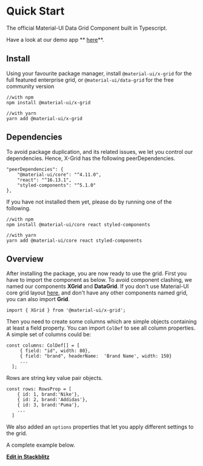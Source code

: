 
# Quick Start
<Meta title="1. Docs/1. Quick Start" component={XGrid} />

The official Material-UI Data Grid Component built in Typescript.

Have a look at our demo app ** [here](https://muix-preview.netlify.app/#/grid)**.

## Install

Using your favourite package manager, install `@material-ui/x-grid` for the full featured enterprise grid, or `@material-ui/data-grid` for the free community version

```shell script
//with npm
npm install @material-ui/x-grid

//with yarn
yarn add @material-ui/x-grid
```

## Dependencies
To avoid package duplication, and its related issues, we let you control our dependencies.
Hence, X-Grid has the following peerDependencies.
```
"peerDependencies": {
    "@material-ui/core": "^4.11.0",
    "react": "^16.13.1",
    "styled-components": "^5.1.0"
},
```
If you have not installed them yet, please do by running one of the following.
```shell script
//with npm
npm install @material-ui/core react styled-components

//with yarn
yarn add @material-ui/core react styled-components
```

## Overview

After installing the package, you are now ready to use the grid.
First you have to import the component as below.
To avoid component clashing, we named our components **XGrid** and **DataGrid**.
If you don't use Material-UI core grid layout <a href='https://material-ui.com/components/grid/'>here</a>, and don't have any other components named grid, you can also import **Grid**.

`import { XGrid } from '@material-ui/x-grid';`

Then you need to create some columns which are simple objects containing at least a field property.
You can import `ColDef` to see all column properties.
A simple set of columns could be:

```tsx
const columns: ColDef[] = [
     { field: "id", width: 80},
     { field: "brand", headerName:  'Brand Name', width: 150}
     ...
  ];
```

Rows are string key value pair objects.

```tsx
const rows: RowsProp = [
    { id: 1, brand:'Nike'},
    { id: 2, brand:'Addidas'},
    { id: 3, brand:'Puma'},
    ...
  ]
```

We also added an `options` properties that let you apply different settings to the grid.

A complete example below.

<QuickStartDemo />




**[Edit in Stackblitz](https://stackblitz.com/edit/x-grid-overview-demo)**
